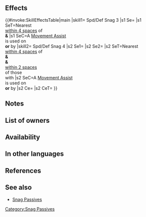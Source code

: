 {{Passive
|type=B
|exclusive=0
|1name=Spd/Def Snag 1
|1tagid=SID_速さ守備の干渉1
|1promotionRarity=4
|1promotionTier=1
|alt1name=Spd Def Snag 1
|1effect=If a movement Assist skill (like Reposition, Shove, Pivot, etc.) is used by unit or targets unit, inflicts Spd/Def-2 on nearest foes within 4 spaces of both unit and target through their next actions.
|1required=-
|1cost=60
|2name=Spd/Def Snag 2
|2tagid=SID_速さ守備の干渉2
|2promotionRarity=5
|2promotionTier=1
|alt2name=Spd Def Snag 2
|2effect=If a movement Assist skill (like Reposition, Shove, Pivot, etc.) is used by unit or targets unit, inflicts Spd/Def-4 on nearest foes within 4 spaces of both unit and target through their next actions.
|2cost=120
|3name=Spd/Def Snag 3
|3tagid=SID_速さ守備の干渉3
|alt3name=Spd Def Snag 3
|3effect=If a movement Assist skill (like Reposition, Shove, Pivot, etc.) is used by unit or targets unit, inflicts Spd/Def-6 on nearest foes within 4 spaces of both unit and targeted ally through their next action.
|3cost=240
|3next=-
|4name=Spd/Def Snag 4
|alt4name=Spd Def Snag 4
|4tagid=SID_速さ守備の干渉4
|4effect=Inflicts Spd/Def-4 on foe during combat. If a movement Assist skill (like Reposition, Shove, Pivot, etc.) is used by unit or targets unit, inflicts Spd/Def-7 and【Sabotage】on nearest foes within 4 spaces of both unit and target ally after movement and on foes within 2 spaces of those foes equipped with a skill that can trigger the Savior effect through their next actions.<br><br>【Sabotage】<br>Inflicts penalty on unit's Atk/Spd/Def/Res during combat = highest penalty on each stat between unit and allies within 2 spaces of unit through its next action. Calculates each stat penalty independently.
|4cost=300
|canUseWeapon={{WeaponList|exclude=Staff}}
|canUseMove={{MoveList|Cavalry,Flying}}
|properties=random_owner,random_inherit_base
}}
==Effects==
{{#invoke:SkillEffectsTable|main
|skill1={{Si|Spd/Def Snag 3}} Spd/Def Snag 3
|s1 Se={{Eft|Penalties|Spd/Def|6}}
|s1 SeT=Nearest {{Tgt|Foes}}<br>[[within 4 spaces]] of<br>{{Tgt|Unit}} '''&''' {{Tgt|Target Ally}}
|s1 SeC=A [[Movement Assist]]<br>is used on<br>'''or''' by {{Tgt|Unit}}
|skill2={{Si|Spd/Def Snag 4}} Spd/Def Snag 4
|s2 Se1={{Eft|Penalties|Spd/Def|7}}
|s2 Se2={{SEt|Sabotage}}
|s2 SeT=Nearest {{Tgt|Foes}}<br>[[within 4 spaces]] of<br>{{Tgt|Unit}} '''&''' {{Tgt|Target Ally}}<br>'''&''' {{Tgt|Foes}}<br>[[within 2 spaces]]<br>of those {{Tgt|Foes}}<br>with {{Eft|Savior}}
|s2 SeC=A [[Movement Assist]]<br>is used on<br>'''or''' by {{Tgt|Unit}}
|s2 Ce={{Eft|Temporary debuffs|Spd/Def|4}}
|s2 CeT={{Tgt|Foe}}
}}

==Notes==
{{Penalties}}
{{Temporary debuffs|name=Spd/Def Snag 4}}
{{Sabotage|name=Spd/Def Snag 4}}
==List of owners==
{{Skill Hero List}}
{{NoInheritHeroes}}

==Availability==
{{PassiveFocusList}}
{{PassiveDistributionList}}
{{PassiveCombatManualList}}
==In other languages==
{{OtherLanguages
|english=Spd/Def Snag
|japanese=速さ守備の干渉
|german=Ges./Ver.-Falle
|spanishEU=Turbar Vel/Def
|spanishLA=Turbar Vel./Def.
|french=Accroc Vit/Déf
|italian=Intoppo Vel/Dif
|chineseTW=速度防守干涉
|portuguese=Óbice Vel./Def.
}}
==References==
<references/>
==See also==
{{See also skills|cond=(Description LIKE '%If a movement Assist skill%inflicts%/%-%' OR Description LIKE '%【Sabotage】%') AND Exclusive='1'}}
* [[Snag Passives]]
{{Passives Navbox|B}}
[[Category:Snag Passives]]